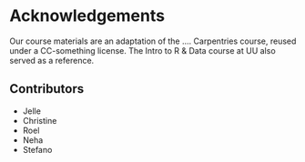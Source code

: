 # Acknowledgements

Our course materials are an adaptation of the .... Carpentries course, reused under a CC-something license. The Intro to R & Data course at UU also served as a reference. 

## Contributors

- Jelle
- Christine
- Roel
- Neha
- Stefano